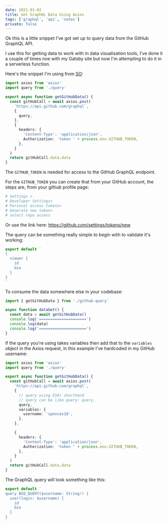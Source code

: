 ```yaml
---
date: 2021-01-02
title: Get GraphQL Data Using Axios
tags: ['graphql', 'api', 'notes']
private: false
---
```


Ok this is a little snippet I've got set up to query data from the
GitHub GraphQL API.

I use this for getting data to work with in data visualisation tools,
I've done it a couple of times noe with my Gatsby site but now I'm
attempting to do it in a serverless function.

Here's the snippet I'm using from [SO]:

```ts
import axios from 'axios'
import query from './query'

export async function getGitHubData() {
  const gitHubCall = await axios.post(
    `https://api.github.com/graphql`,
    {
      query,
    },
    {
      headers: {
        'Content-Type': 'application/json',
        Authorization: 'token ' + process.env.GITHUB_TOKEN,
      },
    }
  )
  return gitHubCall.data.data
}
```

The `GITHUB_TOKEN` is needed for access to the GitHub GraphQL
endpoint.

For the `GITHUB_TOKEN` you can create that from your GitHub account,
the steps are, from your github profile page:

```bash
# Settings >
# Developer Settings>
# Personal access tokens>
# Generate new token>
# select repo access
```

Or use the link here: https://github.com/settings/tokens/new

The query can be something really simple to begin with to validate
it's working:

```ts
export default `
{
  viewer {
    id
    bio
  }
}
`
```

To consume the data somewhere else in your codebase:

```ts
import { getGitHubData } from './github-query'

async function dataGet() {
  const data = await getGitHubData()
  console.log('=====================')
  console.log(data)
  console.log('=====================')
}
```

If the query you're using takes variables then add that to the
`variables` object in the Axios request, in this example I've
hardcoded in my GitHub username:

```ts
import axios from 'axios'
import query from './query'

export async function getGitHubData() {
  const gitHubCall = await axios.post(
    `https://api.github.com/graphql`,
    {
      // query using ES6+ shorthand
      // query can be like query: query,
      query,
      variables: {
        username: 'spences10',
      },
    },

    {
      headers: {
        'Content-Type': 'application/json',
        Authorization: 'token ' + process.env.GITHUB_TOKEN,
      },
    }
  )
  return gitHubCall.data.data
}
```

The GraphQL query will look something like this:

```ts
export default `
query BIO_QUERY($username: String!) {
  user(login: $username) {
    id
    bio
  }
}
`
```

[so]:
  https://stackoverflow.com/questions/52816623/graphql-post-request-in-axios

